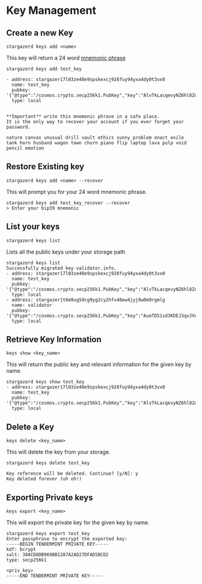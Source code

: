# Key Management

## Create a new Key
`stargazerd keys add <name>`

This key will return a 24 word [mnemonic phrase](https://coinmarketcap.com/alexandria/glossary/mnemonic-phrase)

```
stargazerd keys add test_key

- address: stargazer17l03ze40e9spskexcj928fuy94yxa4dy0t3vx0
  name: test_key
  pubkey: '{"@type":"/cosmos.crypto.secp256k1.PubKey","key":"AlvTkLacqevyNZ6hl8ZqhWSzQDppseR07qthbNOsy+nz"}'
  type: local


**Important** write this mnemonic phrase in a safe place.
It is the only way to recover your account if you ever forget your password.

nature canvas unusual drill vault ethics sunny problem enact exile tank horn husband wagon town churn piano flip laptop lava pulp void pencil emotion
```
## Restore Existing key
`stargazerd keys add <name> --recover`

This will prompt you for your 24 word mnemonic phrase.

```
stargazerd keys add test_key_recover --recover
> Enter your bip39 mnemonic
```
## List your keys

`stargazerd keys list`

Lists all the public keys under your storage path

```
stargazerd keys list
Successfully migrated key validator.info.
- address: stargazer17l03ze40e9spskexcj928fuy94yxa4dy0t3vx0
  name: test_key
  pubkey: '{"@type":"/cosmos.crypto.secp256k1.PubKey","key":"AlvTkLacqevyNZ6hl8ZqhWSzQDppseR07qthbNOsy+nz"}'
  type: local
- address: stargazer1t6m9ug59cg9yg2cy2hfx40ew4jyj9w0m9rgmlg
  name: validator
  pubkey: '{"@type":"/cosmos.crypto.secp256k1.PubKey","key":"AueTD51sd3KDEJ3qvJVq5bxrHdfg87Tu2C8eOq51Imyi"}'
  type: local
```

## Retrieve Key Information
`keys show <key_name>`

This will return the public key and relevant information for the given key by name.

```
stargazerd keys show test_key
- address: stargazer17l03ze40e9spskexcj928fuy94yxa4dy0t3vx0
  name: test_key
  pubkey: '{"@type":"/cosmos.crypto.secp256k1.PubKey","key":"AlvTkLacqevyNZ6hl8ZqhWSzQDppseR07qthbNOsy+nz"}'
  type: local
````

## Delete a Key

`keys delete <key_name>`

This will delete the key from your storage.

```
stargazerd keys delete test_key

Key reference will be deleted. Continue? [y/N]: y
Key deleted forever (uh oh!)
````

## Exporting Private keys

`keys export <key_name>`

This will export the private key for the given key by name.

```
stargazerd keys export test_key 
Enter passphrase to encrypt the exported key:
-----BEGIN TENDERMINT PRIVATE KEY-----
kdf: bcrypt
salt: 38ACD8DB969BB1287A2AD27DFAD5BCD2
type: secp256k1

<priv_key>
-----END TENDERMINT PRIVATE KEY-----
```
